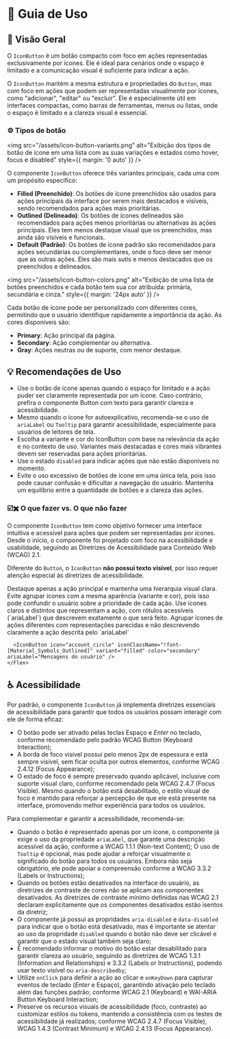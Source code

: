 
<Meta title="Componentes/IconButton/Guia de Uso" />

# 🧭  Guia de Uso

## 📘 Visão Geral

O `IconButton` é um botão compacto com foco em ações representadas exclusivamente por ícones. Ele é ideal para cenários onde o espaço é limitado e a comunicação visual é suficiente para indicar a ação.

O `IconButton` mantém a mesma estrutura e propriedades do `Button`, mas com foco em ações que podem ser representadas visualmente por ícones, como "adicionar", "editar" ou "excluir". Ele é especialmente útil em interfaces compactas, como barras de ferramentas, menus ou listas, onde o espaço é limitado e a clareza visual é essencial.  

### ⚙️ Tipos de botão

<img src="/assets/icon-button-variants.png" alt="Exibição dos tipos de botão de ícone em uma lista com as suas variações e estados como hover, focus e disabled" style={{ margin: '0 auto' }} />

O componente `IconButton` oferece três variantes principais, cada uma com um propósito específico:

- **Filled (Preenchido)**: Os botões de ícone preenchidos são usados para ações principais da interface por serem mais destacados e visíveis, sendo recomendados para ações mais prioritárias.
- **Outlined (Delineado)**: Os botões de ícones delineados são recomendados para ações menos prioritárias ou alternativas às ações principais. Eles tem menos destaque visual que os preenchidos, mas ainda são visíveis e funcionais.
- **Default (Padrão)**: Os botões de ícone padrão são recomendados para ações secundárias ou complementares, onde o foco deve ser menor que as outras ações. Eles são mais sutis e menos destacados que os preenchidos e delineados.

<img src="/assets/icon-button-colors.png" alt="Exibição de uma lista de botões preenchidos e cada botão tem sua cor atribuída: primária, secundária e cinza." style={{ margin: '24px auto' }} />

Cada botão de ícone pode ser personalizado com diferentes cores, permitindo que o usuário identifique rapidamente a importância da ação. As cores disponíveis são:

- **Primary**: Ação principal da página.
- **Secondary**: Ação complementar ou alternativa.
- **Gray**: Ações neutras ou de suporte, com menor destaque.

## 💡 Recomendações de Uso

- Use o botão de ícone apenas quando o espaço for limitado e a ação puder ser claramente representada por um ícone. Caso contrário, prefira o componente Button com texto para garantir clareza e acessibilidade.
- Mesmo quando o ícone for autoexplicativo, recomenda-se o uso de `ariaLabel` ou `Tooltip` para garantir acessibilidade, especialmente para usuários de leitores de tela.
- Escolha a variante e cor do IconButton com base na relevância da ação e no contexto de uso. Variantes mais destacadas e cores mais vibrantes devem ser reservadas para ações prioritárias.
- Use o estado `disabled` para indicar ações que não estão disponíveis no momento.
- Evite o uso excessivo de botões de ícone em uma única tela, pois isso pode causar confusão e dificultar a navegação do usuário. Mantenha um equilíbrio entre a quantidade de botões e a clareza das ações.

### ☑️✖️ O que fazer vs. O que não fazer

O componente `IconButton` tem como objetivo fornecer uma interface intuitiva e acessível para ações que podem ser representadas por ícones. Desde o início, o componente foi projetado com foco na acessibilidade e usabilidade, seguindo as Diretrizes de Acessibilidade para Conteúdo Web (WCAG) 2.1.

Diferente do `Button`, o `IconButton` **não possui texto visível**, por isso requer atenção especial às diretrizes de acessibilidade.

<Title component="h1" className="!text-h5">Evite a sobrecarga visual causada por muitos `IconButtons` destacados.  Isso pode comprometer a clareza da interface, gerar prioridades visuais sobrepostas e dificultar a navegação do usuário</Title>

<Grid cols="grid-cols-1 md:grid-cols-2" colGap="gap-x-4" rowGap="gap-y-4" className="!mb-12 !mt-6">
  <Flex direction="flex-col" rowGap="gap-x-4" colGap="gap-y-4" radius="rounded-lg" paddingX="px-4" paddingY="py-4" className="border border-default-border">
    <Flex direction="flex-col" rowGap="gap-x-4" colGap="gap-y-2" className="!mb-4">
      <Flex radius="rounded-full" paddingX="px-2" paddingY="py-1" className="bg-success">
        <Title component="h1" color="!text-typography-inverted" className="!text-h6 !mb-0 !whitespace-nowrap">✔ O que fazer</Title>
      </Flex>
      <Text className="!m-0">Destaque apenas a ação principal e mantenha uma hierarquia visual clara.</Text>
    </Flex>
    <Flex rowGap="gap-x-4">
      <IconButton icon="person" iconClassName="!font-[Material_Symbols_Outlined]
      )" variant="filled" ariaLabel="Perfil do usuário" />
      <IconButton icon="settings" iconClassName="!font-[Material_Symbols_Outlined]
      )" variant="default" ariaLabel="Configurações da conta" />
      <IconButton icon="more_vert" iconClassName="!font-[Material_Symbols_Outlined]
      )" variant="default" ariaLabel="Mais opções" />
    </Flex>
  </Flex>
  <Flex direction="flex-col" rowGap="gap-x-4" colGap="gap-y-4" radius="rounded-lg" paddingX="px-4" paddingY="py-4" className="border border-default-border">
    <Flex direction="flex-col" rowGap="gap-x-4" colGap="gap-y-2" className="!mb-4">
      <Flex radius="rounded-full" paddingX="px-2" paddingY="py-1" className="bg-error">
        <Title component="h1" color="!text-typography-inverted" className="!text-h6 !mb-0 !whitespace-nowrap">✘ O que não fazer</Title>
      </Flex>
      <Text className="!m-0">Evite agrupar ícones com a mesma aparência (variante e cor), pois isso pode confundir o usuário sobre a prioridade de cada ação.</Text>
    </Flex>
    <Flex rowGap="gap-x-4">
      <IconButton icon="person" iconClassName="!font-[Material_Symbols_Outlined]
      )" variant="filled" color="primary" ariaLabel="Perfil do usuário" />
      <IconButton icon="settings" iconClassName="!font-[Material_Symbols_Outlined]
      )" variant="filled" color="secondary" ariaLabel="Configurações da conta" />
      <IconButton icon="more_vert" iconClassName="!font-[Material_Symbols_Outlined]
      )" variant="filled" color="primary" ariaLabel="Mais opções" />
    </Flex>
  </Flex>
</Grid>

<Title component="h1" className="!text-h5">Use ícones que representem claramente a ação do botão, sempre forneça um `ariaLabel` descritivo e evite ícones visuais semelhantes para ações diferentes.</Title>

<Grid cols="grid-cols-1 md:grid-cols-2" colGap="gap-x-4" rowGap="gap-y-4" className="!mb-12 !mt-6">
  <Flex direction="flex-col" rowGap="gap-x-4" colGap="gap-y-4" radius="rounded-lg" paddingX="px-4" paddingY="py-4" className="border border-default-border">
    <Flex direction="flex-col" rowGap="gap-x-4" colGap="gap-y-2" className="!mb-4">
      <Flex radius="rounded-full" paddingX="px-2" paddingY="py-1" className="bg-success">
        <Title component="h1" color="!text-typography-inverted" className="!text-h6 !mb-0 !whitespace-nowrap">✔ O que fazer</Title>
      </Flex>
      <Text className="!m-0">Use ícones claros e distintos que representam a ação, com rótulos acessíveis (`ariaLabel`) que descrevem exatamente o que será feito.</Text>
    </Flex>
    <Flex rowGap="gap-x-4">
     <IconButton icon="save" iconClassName="!font-[Material_Symbols_Outlined]" variant="filled" color="primary" ariaLabel="Salvar alterações" />
      <IconButton icon="delete" iconClassName="!font-[Material_Symbols_Outlined]" variant="outlined" color="secondary" ariaLabel="Deletar item" />
    </Flex>
  </Flex>
  <Flex direction="flex-col" rowGap="gap-x-4" colGap="gap-y-4" radius="rounded-lg" paddingX="px-4" paddingY="py-4" className="border border-default-border">
    <Flex direction="flex-col" rowGap="gap-x-4" colGap="gap-y-2" className="!mb-4">
      <Flex radius="rounded-full" paddingX="px-2" paddingY="py-1" className="bg-error">
        <Title component="h1" color="!text-typography-inverted" className="!text-h6 !mb-0 !whitespace-nowrap">✘ O que não fazer</Title>
      </Flex>
      <Text className="!m-0">Agrupar ícones de ações diferentes com representações parecidas e não descrevendo claramente a ação descrita pelo `ariaLabel`</Text>
    </Flex>
    <Flex rowGap="gap-x-4">
      <IconButton icon="person" iconClassName="!font-[Material_Symbols_Outlined]" variant="filled" color="primary" ariaLabel="Perfil do usuário" />

      <IconButton icon="account_circle" iconClassName="!font-[Material_Symbols_Outlined]" variant="filled" color="secondary" ariaLabel="Mensagens do usuário" />
    </Flex>
  </Flex>
</Grid>

## ♿ Acessibilidade

Por padrão, o componente `IconButton` já implementa diretrizes essenciais de acessibilidade para garantir que todos os usuários possam interagir com ele de forma eficaz:

- O botão pode ser ativado pelas teclas Espaço e *Enter* no teclado, conforme recomendado pelo padrão <Link className="sb-unstyled text-sm" href="https://www.w3.org/TR/wai-aria-practices-1.1/#keyboard-interaction-3" target="_blank">WCAG Button (Keyboard Interaction)</Link>;
- A borda de foco visível possui pelo menos 2px de espessura e está sempre visível, sem ficar oculta por outros elementos, conforme <Link className="sb-unstyled text-sm" href="https://www.w3.org/WAI/WCAG22/Understanding/focus-appearance-enhanced" target="_blank">WCAG 2.4.12 (Focus Appearance)</Link>;
- O estado de foco é sempre preservado quando aplicável, inclusive com suporte visual claro, conforme recomendado pela <Link className="sb-unstyled text-sm" href="https://www.w3.org/WAI/WCAG21/Understanding/focus-visible" target="_blank">WCAG 2.4.7 (Focus Visible)</Link>. Mesmo quando o botão está desabilitado, o estilo visual de foco é mantido para reforçar a percepção de que ele está presente na interface, promovendo melhor experiência para todos os usuários.

Para complementar e garantir a acessibilidade, recomenda-se:

- Quando o botão é representado apenas por um ícone, o componente já exige o uso da propriedade `ariaLabel`, que garante uma descrição acessível da ação, conforme a <Link className="sb-unstyled text-sm" href="https://www.w3.org/WAI/WCAG21/Understanding/non-text-content.html" target="_blank">WCAG 1.1.1 (Non-text Content)</Link>;
O uso de `Tooltip` é opcional, mas pode ajudar a reforçar visualmente o significado do botão para todos os usuários. Embora não seja obrigatório, ele pode apoiar a compreensão conforme a <Link className="sb-unstyled text-sm" href="https://www.w3.org/WAI/WCAG21/Understanding/labels-or-instructions.html" target="_blank">WCAG 3.3.2 (Labels or Instructions)</Link>;
- Quando os botões estão desativados na interface do usuário, as diretrizes de contraste de cores não se aplicam aos componentes desativados. As <Link className="sb-unstyled text-sm" href="https://www.w3.org/WAI/WCAG21/Understanding/contrast-minimum.html#inactive-controls" target="_blank">diretrizes de contraste mínimo definidas nas WCAG 2.1</Link> declaram explicitamente que os componentes desativados estão isentos da diretriz;
- O componente já possui as propridades `aria-disabled` e `data-disabled` para indicar que o botão está desativado, mas é importante se atentar ao uso da propridade `disabled` quando o botão não deve ser clicável e garantir que o estado visual também seja claro;
- É recomendado informar o motivo do botão estar desabilitado para garantir clareza ao usuário, seguindo as diretrizes de <Link className="sb-unstyled text-sm" href="https://www.w3.org/WAI/WCAG21/Understanding/info-and-relationships.html" target="_blank">WCAG 1.3.1 (Information and Relationships)</Link> e <Link className="sb-unstyled text-sm" href="https://www.w3.org/WAI/WCAG21/Understanding/labels-or-instructions.html" target="_blank">3.3.2 (Labels or Instructions)</Link>, podendo usar texto visível ou `aria-describedby`;
- Utilize `onClick` para definir a ação ao clicar e `onKeyDown` para capturar eventos de teclado (*Enter* e Espaço), garantindo ativação pelo teclado além das funções padrão; conforme <Link className="sb-unstyled text-sm" href="https://www.w3.org/WAI/WCAG21/Understanding/keyboard.html" target="_blank">WCAG 2.1 (Keyboard)</Link> e <Link className="sb-unstyled text-sm" href="https://www.w3.org/TR/wai-aria-practices-1.1/#button" target="_blank">WAI-ARIA Button Keyboard Interaction</Link>;
- Preserve os recursos visuais de acessibilidade (foco, contraste) ao customizar estilos ou tokens, mantendo a consistência com os testes de acessibilidade já realizados; conforme <Link className="sb-unstyled text-sm" href="https://www.w3.org/WAI/WCAG21/Understanding/focus-visible.html" target="_blank">WCAG 2.4.7 (Focus Visible)</Link>, <Link className="sb-unstyled text-sm" href="https://www.w3.org/WAI/WCAG21/Understanding/contrast-minimum.html" target="_blank">WCAG 1.4.3 (Contrast Minimum)</Link> e <Link className="sb-unstyled text-sm" href="https://www.w3.org/WAI/WCAG22/Understanding/focus-appearance-enhanced.html" target="_blank">WCAG 2.4.13 (Focus Appearance)</Link>.